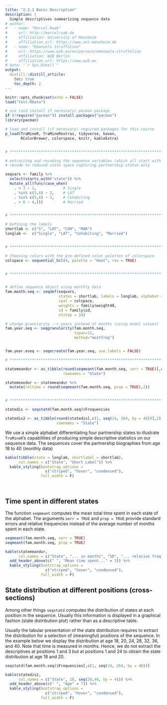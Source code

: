 ```yaml
---
title: "2.3.1 Basic Description"
description: |
  Simple descriptives summarizing sequence data
# author:
#   - name: "Marcel Raab"
#     url: http://marcelraab.de
#     affiliation: University of Mannheim
#     affiliation_url: https://www.uni-mannheim.de
#   - name: "Emanuela Struffolino"
#     url: https://www.wzb.eu/en/persons/emanuela-struffolino
#     affiliation: WZB Berlin
#     affiliation_url: https://www.wzb.eu
# date: "`r Sys.Date()`"
output:
  distill::distill_article:
    toc: true
    toc_depth: 2
---
```


```r
knitr::opts_chunk$set(echo = FALSE)
load("Test.RData")

# use (and install if necessary) pacman package 
if (!require("pacman")) install.packages("pacman")
library(pacman)

# load and install (if necessary) required packages for this course
p_load(TraMineR, TraMineRextras, tidyverse, haven, 
       RColorBrewer, colorspace, knitr, kableExtra)


# ******************************************************************************

# extracting and recoding the sequence variables (which all start with state)
# recode to reduced state space capturing partnership status only 

seqvars <- family %>%
  select(starts_with("state")) %>%
  mutate_all(funs(case_when(
    . < 3 ~ 1,            # Single
    . %in% c(3,4) ~ 2,    # LAT
    . %in% c(5,6) ~ 3,    # Cohabiting
    . > 6 ~ 4,)))         # Married


# ******************************************************************************

# Defining the labels
shortlab <- c("S", "LAT", "COH", "MAR")
longlab <-  c("Single", "LAT", "Cohabiting", "Married")


# ******************************************************************************

# Choosing colors with the pre-defined color palettes of colorspace
colspace <- sequential_hcl(4, palette = "Heat", rev = TRUE)


# ******************************************************************************


# define sequence object using monthly data
fam.month.seq <- seqdef(seqvars, 
                        states = shortlab, labels = longlab, alphabet = c(1:4),  
                        cpal = colspace,
                        weights = family$weight40,
                        id = family$id,
                        xtstep = 24)

# change granularity --> years instead of months (using modal values)
fam.year.seq <- seqgranularity(fam.month.seq, 
                               tspan=12, 
                               method="mostfreq")


fam.year.eseq <- seqecreate(fam.year.seq, use.labels = FALSE)

# ******************************************************************************

statemeandur <- as_tibble(round(seqmeant(fam.month.seq, serr = TRUE)[,c(1,3)],1), 
                          rownames = "State")

statemeandur <- statemeandur %>%
  mutate(reltime = round(seqmeant(fam.month.seq, prop = TRUE),2))


# ******************************************************************************

statedis <- seqstatd(fam.month.seq)$Frequencies

statedis2 <- as_tibble(round(statedis[,c(1, seq(24, 264, by = 48))],2),
                       rownames = "State")


```

We use a simple alphabet differentiating four partnership states to illustrate `TraMineR`'s capabilities of producing simple descriptive statistics on our sequence data. The sequences cover the partnership biographies from age 18 to 40 (monthly data)


```r
kable(tibble(state = longlab, shortlabel = shortlab), 
      col.names = c("State", "Short Label")) %>%
  kable_styling(bootstrap_options = 
                  c("striped", "hover", "condensed"),
                full_width = F)
```


\  


## Time spent in different states

The function `seqmeant` computes the mean total time spent in each state of the alphabet. The arguments `serr = TRUE` and `prop = TRUE` provide standard errors and relative frequencies instead of the average number of months spent in each state.


```r
seqmeant(fam.month.seq, serr = TRUE)
seqmeant(fam.month.seq, prop = TRUE)
```

```r
kable(statemeandur,
      col.names = c("State", "... in months", "SD", "... relative freq.")) %>%
  add_header_above(c(" ", "Mean time spent..." = 3)) %>%
  kable_styling(bootstrap_options = 
                  c("striped", "hover", "condensed"),
                full_width = F)
```


## State distribution at different positions (cross-sections)

Among other things `seqstatd` computes the distribution of states at each position in the sequence. Usually this information is displayed in a graphical fashion (state distribution plot) rather than as a descriptive table.

Usually the tabular presentation of the state distribution requires to extract the distribution for a selection of (meaningful) positions of the sequence. In the example below we display the distribution at age 18, 20, 24, 28, 32, 36, and 40. Note that time is measured in months. Hence, we do not extract the descriptives at positions 1 and 3 but at positions 1 and 24 to obtain the state distribution at age 18 and 20. 

```r
seqstatd(fam.month.seq)$Frequencies[,c(1, seq(24, 264, by = 48))]
```

```r
kable(statedis2,
      col.names = c("State", 18, seq(20,40, by = 4))) %>%
  add_header_above(c(" ", "Age" = 7)) %>%
  kable_styling(bootstrap_options = 
                  c("striped", "hover", "condensed"),
                full_width = F)
```


